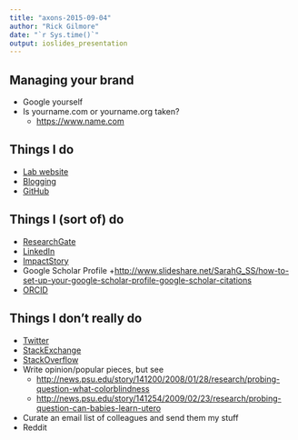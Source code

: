 ```yaml
---
title: "axons-2015-09-04"
author: "Rick Gilmore"
date: "`r Sys.time()`"
output: ioslides_presentation
---
```


## Managing your brand

- Google yourself
- Is yourname.com or yourname.org taken?
    + <https://www.name.com>

## Things I do

- [Lab website](http://gilmore-lab.github.io)
- [Blogging](http://rick-gilmore.org)
- [GitHub](http://github.com/rogilmore)

## Things I (sort of) do

- [ResearchGate](http://www.researchgate.net)
- [LinkedIn](http://linkedin.com)
- [ImpactStory](http://impactstory.org)
- Google Scholar Profile
    +<http://www.slideshare.net/SarahG_SS/how-to-set-up-your-google-scholar-profile-google-scholar-citations>
- [ORCID](http://orcid.org/)

## Things I don't really do

- [Twitter](http://twitter.com/rogilmore)
- [StackExchange](http://stackexchange.com)
- [StackOverflow](http://stackoverflow.com)
- Write opinion/popular pieces, but see
    + <http://news.psu.edu/story/141200/2008/01/28/research/probing-question-what-colorblindness>
    + <http://news.psu.edu/story/141254/2009/02/23/research/probing-question-can-babies-learn-utero>
- Curate an email list of colleagues and send them my stuff
- Reddit